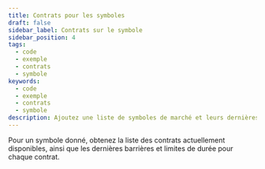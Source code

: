 ```yaml
---
title: Contrats pour les symboles
draft: false
sidebar_label: Contrats sur le symbole
sidebar_position: 4
tags:
  - code
  - exemple
  - contrats
  - symbole
keywords:
  - code
  - exemple
  - contrats
  - symbole
description: Ajoutez une liste de symboles de marché et leurs dernières limites de barrière et de durée à votre application de trading avec cet exemple d'API.
---
```



Pour un symbole donné, obtenez la liste des contrats actuellement disponibles, ainsi que les dernières barrières et limites de durée pour chaque contrat.

<SandboxIframe sandbox={sandboxes.contracts_for_symbol}/>
